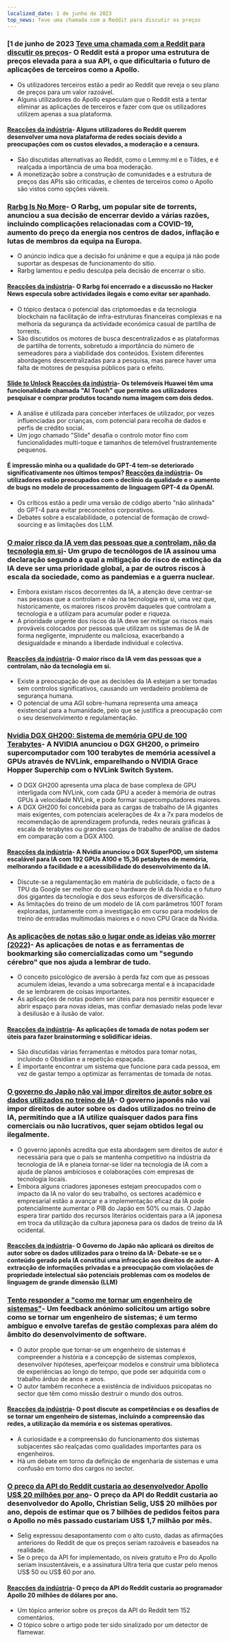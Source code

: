 ```yaml
---
localized_date: 1 de junho de 2023
top_news: Teve uma chamada com a Reddit para discutir os preços
---
```




<CallToAction />

<Steps>

### [1 de junho de 2023 [Teve uma chamada com a Reddit para discutir os preços](https://old.reddit.com/r/apolloapp/comments/13ws4w3/had_a_call_with_reddit_to_discuss_pricing_bad/)- O Reddit está a propor uma estrutura de preços elevada para a sua API, o que dificultaria o futuro de aplicações de terceiros como a Apollo.

- Os utilizadores terceiros estão a pedir ao Reddit que reveja o seu plano de preços para um valor razoável.
- Alguns utilizadores do Apollo especulam que o Reddit está a tentar eliminar as aplicações de terceiros e fazer com que os utilizadores utilizem apenas a sua plataforma.

#### [Reacções da indústria](http://news.ycombinator.com/item?id=36141083)- Alguns utilizadores do Reddit querem desenvolver uma nova plataforma de redes sociais devido a preocupações com os custos elevados, a moderação e a censura.

- São discutidas alternativas ao Reddit, como o Lemmy.ml e o Tildes, e é realçada a importância de uma boa moderação.
- A monetização sobre a construção de comunidades e a estrutura de preços das APIs são criticadas, e clientes de terceiros como o Apollo são vistos como opções viáveis.

### [Rarbg Is No More](https://web.archive.org/web/20230531105653/https://rarbg.to/index80.php)- O Rarbg, um popular site de torrents, anunciou a sua decisão de encerrar devido a várias razões, incluindo complicações relacionadas com a COVID-19, aumento do preço da energia nos centros de dados, inflação e lutas de membros da equipa na Europa.

- O anúncio indica que a decisão foi unânime e que a equipa já não pode suportar as despesas de funcionamento do sítio.
- Rarbg lamentou e pediu desculpa pela decisão de encerrar o sítio.

#### [Reacções da indústria](http://news.ycombinator.com/item?id=36136819)- O Rarbg foi encerrado e a discussão no Hacker News especula sobre actividades ilegais e como evitar ser apanhado.

- O tópico destaca o potencial das criptomoedas e da tecnologia blockchain na facilitação de infra-estruturas financeiras complexas e na melhoria da segurança da actividade económica casual de partilha de torrents.
- São discutidos os motores de busca descentralizados e as plataformas de partilha de torrents, sobretudo a importância do número de semeadores para a viabilidade dos conteúdos. Existem diferentes abordagens descentralizadas para a pesquisa, mas parece haver uma falta de motores de pesquisa públicos para o efeito.

#### [Slide to Unlock](https://cs.uwaterloo.ca/~csk/slide/) [Reacções da indústria](http://news.ycombinator.com/item?id=36138304)- Os telemóveis Huawei têm uma funcionalidade chamada "AI Touch" que permite aos utilizadores pesquisar e comprar produtos tocando numa imagem com dois dedos.

- A análise é utilizada para conceber interfaces de utilizador, por vezes influenciadas por crianças, com potencial para recolha de dados e perfis de crédito social.
- Um jogo chamado "Slide" desafia o controlo motor fino com funcionalidades multi-toque e tamanhos de telemóvel frustrantemente pequenos.

#### É impressão minha ou a qualidade do GPT-4 tem-se deteriorado significativamente nos últimos tempos? [Reacções da indústria](http://news.ycombinator.com/item?id=36134249)- Os utilizadores estão preocupados com o declínio da qualidade e o aumento de bugs no modelo de processamento de linguagem GPT-4 da OpenAI.

- Os críticos estão a pedir uma versão de código aberto "não alinhada" do GPT-4 para evitar preconceitos corporativos.
- Debates sobre a escalabilidade, o potencial de formação de crowd-sourcing e as limitações dos LLM.

### [O maior risco da IA vem das pessoas que a controlam, não da tecnologia em si](https://aisnakeoil.substack.com/p/is-avoiding-extinction-from-ai-really)- Um grupo de tecnólogos de IA assinou uma declaração segundo a qual a mitigação do risco de extinção da IA deve ser uma prioridade global, a par de outros riscos à escala da sociedade, como as pandemias e a guerra nuclear.

- Embora existam riscos decorrentes da IA, a atenção deve centrar-se nas pessoas que a controlam e não na tecnologia em si, uma vez que, historicamente, os maiores riscos provêm daqueles que controlam a tecnologia e a utilizam para acumular poder e riqueza.
- A prioridade urgente dos riscos da IA deve ser mitigar os riscos mais prováveis colocados por pessoas que utilizam os sistemas de IA de forma negligente, imprudente ou maliciosa, exacerbando a desigualdade e minando a liberdade individual e colectiva.

#### [Reacções da indústria](http://news.ycombinator.com/item?id=36139852)- O maior risco da IA vem das pessoas que a controlam, não da tecnologia em si.

- Existe a preocupação de que as decisões da IA estejam a ser tomadas sem controlos significativos, causando um verdadeiro problema de segurança humana.
- O potencial de uma AGI sobre-humana representa uma ameaça existencial para a humanidade, pelo que se justifica a preocupação com o seu desenvolvimento e regulamentação.

### [Nvidia DGX GH200: Sistema de memória GPU de 100 Terabytes](https://developer.nvidia.com/blog/announcing-nvidia-dgx-gh200-first-100-terabyte-gpu-memory-system/)- A NVIDIA anunciou o DGX GH200, o primeiro supercomputador com 100 terabytes de memória acessível a GPUs através de NVLink, emparelhando o NVIDIA Grace Hopper Superchip com o NVLink Switch System.

- O DGX GH200 apresenta uma placa de base complexa de GPU interligada com NVLink, com cada GPU a aceder à memória de outras GPUs à velocidade NVLink, e pode formar supercomputadores maiores.
- A DGX GH200 foi concebida para as cargas de trabalho de IA gigantes mais exigentes, com potenciais acelerações de 4x a 7x para modelos de recomendação de aprendizagem profunda, redes neurais gráficas à escala de terabytes ou grandes cargas de trabalho de análise de dados em comparação com a DGX A100.

#### [Reacções da indústria](http://news.ycombinator.com/item?id=36133226)- A Nvidia anunciou o DGX SuperPOD, um sistema escalável para IA com 192 GPUs A100 e 15,36 petabytes de memória, melhorando a facilidade e a acessibilidade do desenvolvimento da IA.

- Discute-se a regulamentação em matéria de publicidade, o facto de a TPU da Google ser melhor do que o hardware de IA da Nvidia e o futuro dos gigantes da tecnologia e dos seus esforços de diversificação.
- As limitações do treino de um modelo de IA com parâmetros 100T foram exploradas, juntamente com a investigação em curso para modelos de treino de entradas multimodais maiores e o novo CPU Grace da Nvidia.

### [As aplicações de notas são o lugar onde as ideias vão morrer (2022)](https://www.reproof.app/blog/notes-apps-help-us-forget)- As aplicações de notas e as ferramentas de bookmarking são comercializadas como um "segundo cérebro" que nos ajuda a lembrar de tudo.

- O conceito psicológico de aversão à perda faz com que as pessoas acumulem ideias, levando a uma sobrecarga mental e à incapacidade de se lembrarem de coisas importantes.
- As aplicações de notas podem ser úteis para nos permitir esquecer e abrir espaço para novas ideias, mas confiar demasiado nelas pode levar à desilusão e à ilusão de valor.

#### [Reacções da indústria](http://news.ycombinator.com/item?id=36136179)- As aplicações de tomada de notas podem ser úteis para fazer brainstorming e solidificar ideias.

- São discutidas várias ferramentas e métodos para tomar notas, incluindo o Obsidian e a repetição espaçada.
- É importante encontrar um sistema que funcione para cada pessoa, em vez de gastar tempo a optimizar as ferramentas de tomada de notas.

### [O governo do Japão não vai impor direitos de autor sobre os dados utilizados no treino de IA](https://technomancers.ai/japan-goes-all-in-copyright-doesnt-apply-to-ai-training/)- O governo japonês não vai impor direitos de autor sobre os dados utilizados no treino de IA, permitindo que a IA utilize quaisquer dados para fins comerciais ou não lucrativos, quer sejam obtidos legal ou ilegalmente.

- O governo japonês acredita que esta abordagem sem direitos de autor é necessária para que o país se mantenha competitivo na indústria da tecnologia de IA e planeia tornar-se líder na tecnologia de IA com a ajuda de planos ambiciosos e colaborações com empresas de tecnologia locais.
- Embora alguns criadores japoneses estejam preocupados com o impacto da IA no valor do seu trabalho, os sectores académico e empresarial estão a avançar e a implementação eficaz da IA pode potencialmente aumentar o PIB do Japão em 50% ou mais. O Japão espera tirar partido dos recursos literários ocidentais para a IA japonesa em troca da utilização da cultura japonesa para os dados de treino da IA ocidental.

#### [Reacções da indústria](http://news.ycombinator.com/item?id=36144241)- O Governo do Japão não aplicará os direitos de autor sobre os dados utilizados para o treino da IA- Debate-se se o conteúdo gerado pela IA constitui uma infracção aos direitos de autor- A extracção de informações privadas e a preocupação com violações de propriedade intelectual são potenciais problemas com os modelos de linguagem de grande dimensão (LLM)

### [Tento responder a "como me tornar um engenheiro de sistemas"](https://rachelbythebay.com/w/2023/05/30/eng/)- Um feedback anónimo solicitou um artigo sobre como se tornar um engenheiro de sistemas; é um termo ambíguo e envolve tarefas de gestão complexas para além do âmbito do desenvolvimento de software.

- O autor propõe que tornar-se um engenheiro de sistemas é compreender a história e a concepção de sistemas complexos, desenvolver hipóteses, aperfeiçoar modelos e construir uma biblioteca de experiências ao longo do tempo, que pode ser adquirida com o trabalho árduo de anos e anos.
- O autor também reconhece a existência de indivíduos psicopatas no sector que têm como missão destruir o mundo dos outros.

#### [Reacções da indústria](http://news.ycombinator.com/item?id=36133263)- O post discute as competências e os desafios de se tornar um engenheiro de sistemas, incluindo a compreensão das redes, a utilização da memória e os sistemas operativos.

- A curiosidade e a compreensão do funcionamento dos sistemas subjacentes são realçadas como qualidades importantes para os engenheiros.
- Há um debate em torno da definição de engenharia de sistemas e uma confusão em torno dos cargos no sector.

### [O preço da API do Reddit custaria ao desenvolvedor Apollo US$ 20 milhões por ano](https://daringfireball.net/linked/2023/05/31/reddit-apollo-api-pricing)- O preço da API do Reddit custaria ao desenvolvedor do Apollo, Christian Selig, US$ 20 milhões por ano, depois de estimar que os 7 bilhões de pedidos feitos para o Apollo no mês passado custariam US$ 1,7 milhão por mês.

- Selig expressou desapontamento com o alto custo, dadas as afirmações anteriores do Reddit de que os preços seriam razoáveis e baseados na realidade.
- Se o preço da API for implementado, os níveis gratuito e Pro do Apollo seriam insustentáveis, e a assinatura Ultra teria que custar pelo menos US$ 50 ou US$ 60 por ano.

#### [Reacções da indústria](http://news.ycombinator.com/item?id=36142285)- O preço da API do Reddit custaria ao programador Apollo 20 milhões de dólares por ano.

- Um tópico anterior sobre os preços da API do Reddit tem 152 comentários.
- O tópico sobre o artigo pode ter sido sinalizado por um detector de flamewar.

</Steps>
